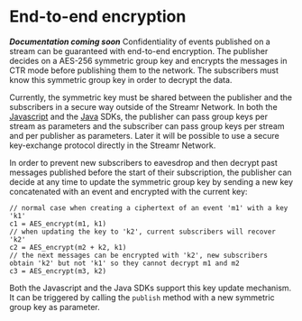 # End-to-end encryption
***Documentation coming soon***
Confidentiality of events published on a stream can be guaranteed with end-to-end encryption. The publisher decides on a AES-256 symmetric group key and encrypts the messages in CTR mode before publishing them to the network. The subscribers must know this symmetric group key in order to decrypt the data.

Currently, the symmetric key must be shared between the publisher and the subscribers in a secure way outside of the Streamr Network. In both the <a href="https://github.com/streamr-dev/streamr-client-javascript" target="_blank">Javascript</a> and the <a href="https://github.com/streamr-dev/streamr-client-java" target="_blank">Java</a> SDKs, the publisher can pass group keys per stream as parameters and the subscriber can pass group keys per stream and per publisher as parameters. Later it will be possible to use a secure key-exchange protocol directly in the Streamr Network.

In order to prevent new subscribers to eavesdrop and then decrypt past messages published before the start of their subscription, the publisher can decide at any time to update the symmetric group key by sending a new key concatenated with an event and encrypted with the current key:
```
// normal case when creating a ciphertext of an event 'm1' with a key 'k1'
c1 = AES_encrypt(m1, k1)
// when updating the key to 'k2', current subscribers will recover 'k2'
c2 = AES_encrypt(m2 + k2, k1)
// the next messages can be encrypted with 'k2', new subscribers obtain 'k2' but not 'k1' so they cannot decrypt m1 and m2
c3 = AES_encrypt(m3, k2)
```

Both the Javascript and the Java SDKs support this key update mechanism. It can be triggered by calling the `publish` method with a new symmetric group key as parameter.